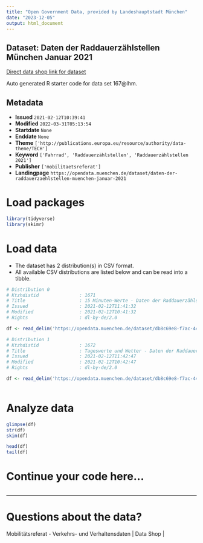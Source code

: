 ```yaml
---
title: "Open Government Data, provided by Landeshauptstadt München"
date: "2023-12-05"
output: html_document
---
```


## Dataset: Daten der Raddauerzählstellen München Januar 2021

[Direct data shop link for dataset](https://opendata.muenchen.de/dataset/daten-der-raddauerzaehlstellen-muenchen-januar-2021)

Auto generated R starter code for data set 167@lhm.

## Metadata

- **Issued** `2021-02-12T10:39:41`
- **Modified** `2022-03-31T05:13:54`
- **Startdate** `None`
- **Enddate** `None`
- **Theme** `['http://publications.europa.eu/resource/authority/data-theme/TECH']`
- **Keyword** `['Fahrrad', 'Raddauerzählstellen', 'Raddauerzählstellen 2021']`
- **Publisher** `['mobilitaetsreferat']`
- **Landingpage** `https://opendata.muenchen.de/dataset/daten-der-raddauerzaehlstellen-muenchen-januar-2021`


# Load packages

```r

library(tidyverse)
library(skimr)

```

# Load data

-   The dataset has 2 distribution(s) in CSV format.
-   All available CSV distributions are listed below and can be read into a tibble.

```r

# Distribution 0
# Ktzhdistid               : 1671
# Title                    : 15 Minuten-Werte - Daten der Raddauerzählstellen München Januar 2021
# Issued                   : 2021-02-12T11:41:32
# Modified                 : 2021-02-12T10:41:32
# Rights                   : dl-by-de/2.0

df <- read_delim('https://opendata.muenchen.de/dataset/db8c69e8-f7ac-44a6-82f6-8e8c8c8f3369/resource/73c321e3-606c-4e9d-8cfb-d76c7529f5ba/download/rad20210115min.csv')

# Distribution 1
# Ktzhdistid               : 1672
# Title                    : Tageswerte und Wetter - Daten der Raddauerzählstellen München Januar 2021
# Issued                   : 2021-02-12T11:42:47
# Modified                 : 2021-02-12T10:42:47
# Rights                   : dl-by-de/2.0

df <- read_delim('https://opendata.muenchen.de/dataset/db8c69e8-f7ac-44a6-82f6-8e8c8c8f3369/resource/dff8d249-c952-40e0-8bdc-4dda1634b409/download/rad202101tage.csv')



```

# Analyze data

```r

glimpse(df)
str(df)
skim(df)

head(df)
tail(df)

```

# Continue your code here...

```r

```

------------------------------------------------------------------------

# Questions about the data?

Mobilitätsreferat - Verkehrs- und Verhaltensdaten | Data Shop | 
